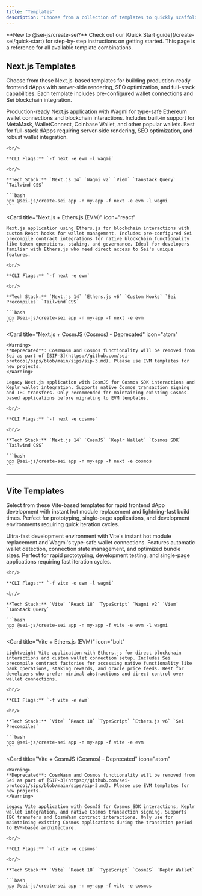 ```yaml
---
title: "Templates"
description: "Choose from a collection of templates to quickly scaffold your Sei dApps. Each template comes pre-configured with wallet connection, network setup, and essential development tools."
---
```


<Info>
**New to @sei-js/create-sei?** Check out our [Quick Start guide](/create-sei/quick-start) for step-by-step instructions on getting started. This page is a reference for all available template combinations.
</Info>

## Next.js Templates

Choose from these Next.js-based templates for building production-ready frontend dApps with server-side rendering, SEO optimization, and full-stack capabilities. Each template includes pre-configured wallet connections and Sei blockchain integration.

<CardGroup cols={1}>
  <Card
    title="Next.js + Wagmi (EVM)"
    icon="react"
  >
    Production-ready Next.js application with Wagmi for type-safe Ethereum wallet connections and blockchain interactions. Includes built-in support for MetaMask, WalletConnect, Coinbase Wallet, and other popular wallets. Best for full-stack dApps requiring server-side rendering, SEO optimization, and robust wallet integration.
    
    <br/>
    
    **CLI Flags:** `-f next -e evm -l wagmi`
    
    <br/>

    **Tech Stack:** `Next.js 14` `Wagmi v2` `Viem` `TanStack Query` `Tailwind CSS`
    
    ```bash
    npx @sei-js/create-sei app -n my-app -f next -e evm -l wagmi
    ```
  </Card>

  <Card
    title="Next.js + Ethers.js (EVM)"
    icon="react"
  >
    Next.js application using Ethers.js for blockchain interactions with custom React hooks for wallet management. Includes pre-configured Sei precompile contract integrations for native blockchain functionality like token operations, staking, and governance. Ideal for developers familiar with Ethers.js who need direct access to Sei's unique features.
    
    <br/>
    
    **CLI Flags:** `-f next -e evm`
    
    <br/>

    **Tech Stack:** `Next.js 14` `Ethers.js v6` `Custom Hooks` `Sei Precompiles` `Tailwind CSS`
    
    ```bash
    npx @sei-js/create-sei app -n my-app -f next -e evm
    ```
  </Card>

  <Card
    title="Next.js + CosmJS (Cosmos) - Deprecated"
    icon="atom"
  >
    <Warning>
    **Deprecated**: CosmWasm and Cosmos functionality will be removed from Sei as part of [SIP-3](https://github.com/sei-protocol/sips/blob/main/sips/sip-3.md). Please use EVM templates for new projects.
    </Warning>
    
    Legacy Next.js application with CosmJS for Cosmos SDK interactions and Keplr wallet integration. Supports native Cosmos transaction signing and IBC transfers. Only recommended for maintaining existing Cosmos-based applications before migrating to EVM templates.
    
    <br/>
    
    **CLI Flags:** `-f next -e cosmos`
    
    <br/>

    **Tech Stack:** `Next.js 14` `CosmJS` `Keplr Wallet` `Cosmos SDK` `Tailwind CSS`
    
    ```bash
    npx @sei-js/create-sei app -n my-app -f next -e cosmos
    ```
  </Card>
</CardGroup>

---

## Vite Templates

Select from these Vite-based templates for rapid frontend dApp development with instant hot module replacement and lightning-fast build times. Perfect for prototyping, single-page applications, and development environments requiring quick iteration cycles.

<CardGroup cols={1}>
  <Card
    title="Vite + Wagmi (EVM)"
    icon="bolt"
  >
    Ultra-fast development environment with Vite's instant hot module replacement and Wagmi's type-safe wallet connections. Features automatic wallet detection, connection state management, and optimized bundle sizes. Perfect for rapid prototyping, development testing, and single-page applications requiring fast iteration cycles.
    
    <br/>
    
    **CLI Flags:** `-f vite -e evm -l wagmi`
    
    <br/>

    **Tech Stack:** `Vite` `React 18` `TypeScript` `Wagmi v2` `Viem` `TanStack Query`
    
    ```bash
    npx @sei-js/create-sei app -n my-app -f vite -e evm -l wagmi
    ```
  </Card>

  <Card
    title="Vite + Ethers.js (EVM)"
    icon="bolt"
  >
    Lightweight Vite application with Ethers.js for direct blockchain interactions and custom wallet connection setup. Includes Sei precompile contract factories for accessing native functionality like bank operations, staking rewards, and oracle price feeds. Best for developers who prefer minimal abstractions and direct control over wallet connections.
    
    <br/>
    
    **CLI Flags:** `-f vite -e evm`
    
    <br/>

    **Tech Stack:** `Vite` `React 18` `TypeScript` `Ethers.js v6` `Sei Precompiles`
    
    ```bash
    npx @sei-js/create-sei app -n my-app -f vite -e evm
    ```
  </Card>

  <Card
    title="Vite + CosmJS (Cosmos) - Deprecated"
    icon="atom"
  >
    <Warning>
    **Deprecated**: CosmWasm and Cosmos functionality will be removed from Sei as part of [SIP-3](https://github.com/sei-protocol/sips/blob/main/sips/sip-3.md). Please use EVM templates for new projects.
    </Warning>
    
    Legacy Vite application with CosmJS for Cosmos SDK interactions, Keplr wallet integration, and native Cosmos transaction signing. Supports IBC transfers and CosmWasm contract interactions. Only use for maintaining existing Cosmos applications during the transition period to EVM-based architecture.
    
    <br/>
    
    **CLI Flags:** `-f vite -e cosmos`
    
    <br/>

    **Tech Stack:** `Vite` `React 18` `TypeScript` `CosmJS` `Keplr Wallet`
    
    ```bash
    npx @sei-js/create-sei app -n my-app -f vite -e cosmos
    ```
  </Card>
</CardGroup>
